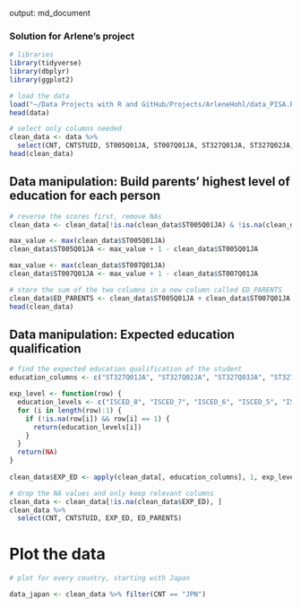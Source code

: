 output: md_document

### Solution for Arlene's project

```r
# libraries
library(tidyverse)
library(dbplyr)
library(ggplot2)

# load the data
load("~/Data Projects with R and GitHub/Projects/ArleneHohl/data_PISA.Rdata")
head(data)

# select only columns needed
clean_data <- data %>%
  select(CNT, CNTSTUID, ST005Q01JA, ST007Q01JA, ST327Q01JA, ST327Q02JA, ST327Q03JA, ST327Q04JA, ST327Q05JA, ST327Q06JA, ST327Q07JA, ST327Q08JA) 
head(clean_data)
```

## Data manipulation: Build parents' highest level of education for each person

```r
# reverse the scores first, remove NAs 
clean_data <- clean_data[!is.na(clean_data$ST005Q01JA) & !is.na(clean_data$ST007Q01JA), ]

max_value <- max(clean_data$ST005Q01JA)
clean_data$ST005Q01JA <- max_value + 1 - clean_data$ST005Q01JA

max_value <- max(clean_data$ST007Q01JA)
clean_data$ST007Q01JA <- max_value + 1 - clean_data$ST007Q01JA

# store the sum of the two columns in a new column called ED_PARENTS
clean_data$ED_PARENTS <- clean_data$ST005Q01JA + clean_data$ST007Q01JA
head(clean_data)
````


## Data manipulation: Expected education qualification
```r
# find the expected education qualification of the student
education_columns <- c("ST327Q01JA", "ST327Q02JA", "ST327Q03JA", "ST327Q04JA", "ST327Q05JA", "ST327Q06JA", "ST327Q07JA", "ST327Q08JA")

exp_level <- function(row) {
  education_levels <- c("ISCED_8", "ISCED_7", "ISCED_6", "ISCED_5", "ISCED_4", "ISCED_3_4", "ISCED_3_3", "ISCED_2")
  for (i in length(row):1) {
    if (!is.na(row[i]) && row[i] == 1) {
      return(education_levels[i])
    }
  }
  return(NA) 
}
    
clean_data$EXP_ED <- apply(clean_data[, education_columns], 1, exp_level)

# drop the NA values and only keep relevant columns
clean_data <- clean_data[!is.na(clean_data$EXP_ED), ]
clean_data %>%
  select(CNT, CNTSTUID, EXP_ED, ED_PARENTS) 
````

# Plot the data

```r
# plot for every country, starting with Japan

data_japan <- clean_data %>% filter(CNT == "JPN") 


````





